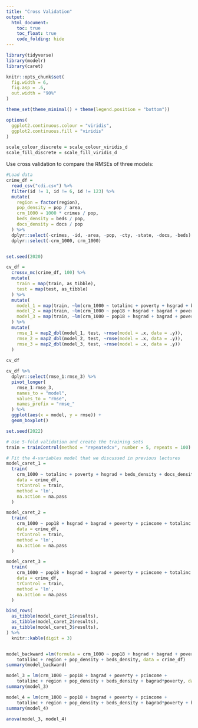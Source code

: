```yaml
---
title: "Cross Validation"
output: 
  html_document:
    toc: true
    toc_float: true
    code_folding: hide
---
```


```r
library(tidyverse)
library(modelr)
library(caret)

knitr::opts_chunk$set(
  fig.width = 6,
  fig.asp = .6,
  out.width = "90%"
)

theme_set(theme_minimal() + theme(legend.position = "bottom"))

options(
  ggplot2.continuous.colour = "viridis",
  ggplot2.continuous.fill = "viridis"
)

scale_colour_discrete = scale_colour_viridis_d
scale_fill_discrete = scale_fill_viridis_d
```


Use cross validation to compare the RMSEs of three models:

```r
#Load data
crime_df = 
  read_csv("cdi.csv") %>% 
  filter(id != 1, id != 6, id != 123) %>% 
  mutate(
    region = factor(region),
    pop_density = pop / area,
    crm_1000 = 1000 * crimes / pop,
    beds_density = beds / pop,
    docs_density = docs / pop
  ) %>% 
  dplyr::select(-crimes, -id, -area, -pop, -cty, -state, -docs, -beds) %>% 
  dplyr::select(-crm_1000, crm_1000)


set.seed(2020)

cv_df =
  crossv_mc(crime_df, 100) %>% 
  mutate(
    train = map(train, as_tibble),
    test = map(test, as_tibble)
  ) %>% 
  mutate(
    model_1 = map(train, ~lm(crm_1000 ~ totalinc + poverty + hsgrad + beds_density + docs_density + region + pop_density + docs_density*totalinc + docs_density*beds_density, data = .x)),
    model_2 = map(train, ~lm(crm_1000 ~ pop18 + hsgrad + bagrad + poverty + pcincome + totalinc + region + pop_density + beds_density + bagrad*poverty + poverty*region, data = .x)),
    model_3 = map(train, ~lm(crm_1000 ~ pop18 + hsgrad + bagrad + poverty + pcincome + totalinc + region + pop_density + beds_density + bagrad*poverty, data = .x))
  ) %>% 
  mutate(
    rmse_1 = map2_dbl(model_1, test, ~rmse(model = .x, data = .y)),
    rmse_2 = map2_dbl(model_2, test, ~rmse(model = .x, data = .y)),
    rmse_3 = map2_dbl(model_3, test, ~rmse(model = .x, data = .y))
  )
  
cv_df

cv_df %>% 
  dplyr::select(rmse_1:rmse_3) %>% 
  pivot_longer(
    rmse_1:rmse_3,
    names_to = "model",
    values_to = "rmse",
    names_prefix = "rmse_"
  ) %>% 
  ggplot(aes(x = model, y = rmse)) +
  geom_boxplot()

```


```r
set.seed(2022)

# Use 5-fold validation and create the training sets
train = trainControl(method = "repeatedcv", number = 5, repeats = 100)

# Fit the 4-variables model that we discussed in previous lectures
model_caret_1 = 
  train(
    crm_1000 ~ totalinc + poverty + hsgrad + beds_density + docs_density + region + pop_density + docs_density*totalinc + docs_density*beds_density,
    data = crime_df,
    trControl = train,
    method = 'lm',
    na.action = na.pass
  )

model_caret_2 = 
  train(
    crm_1000 ~ pop18 + hsgrad + bagrad + poverty + pcincome + totalinc + region + pop_density + beds_density + bagrad*poverty + poverty*region,
    data = crime_df,
    trControl = train,
    method = 'lm',
    na.action = na.pass
  )

model_caret_3 = 
  train(
    crm_1000 ~ pop18 + hsgrad + bagrad + poverty + pcincome + totalinc + region + pop_density + beds_density + bagrad*poverty,
    data = crime_df,
    trControl = train,
    method = 'lm',
    na.action = na.pass
  )

bind_rows(
  as_tibble(model_caret_1$results),
  as_tibble(model_caret_2$results),
  as_tibble(model_caret_3$results),
) %>% 
  knitr::kable(digit = 3)


model_backward =lm(formula = crm_1000 ~ pop18 + hsgrad + bagrad + poverty + pcincome + 
    totalinc + region + pop_density + beds_density, data = crime_df)
summary(model_backward)

model_3 = lm(crm_1000 ~ pop18 + bagrad + poverty + pcincome + 
    totalinc + region + pop_density + beds_density + bagrad*poverty, data = crime_df)
summary(model_3)

model_4 = lm(crm_1000 ~ pop18 + bagrad + poverty + pcincome + 
    totalinc + region + pop_density + beds_density + bagrad*poverty + hsgrad, data = crime_df)
summary(model_4)

anova(model_3, model_4)
```


